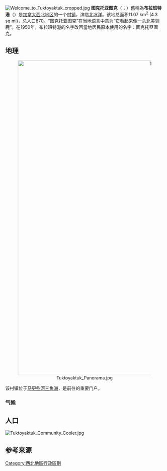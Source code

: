 {{Infobox settlement
| name = {{PAGENAME}}
| native_name = {{lang|en|Tuktoyaktuk}}
| other_name = {{lang|iu|Tuktuyaaqtuuq}}<br>{{lang|en|Port Brabant}}
| image_skyline = File:View from Cessna 172 over Tuktoyaktuk, Northwest Territories, Canada.jpg
| imagesize = 250px
| image_caption = 
| image_flag =
| image_shield = 
| pushpin_map = Canada#Canada Northwest Territories
| pushpin_label_position = right
| pushpin_map_caption = {{PAGENAME}}的位置
| motto =
| nickname = "Tuk"（「圖克」）
| settlement_type = 村鎮
| subdivision_type = 國家
| subdivision_name = {{CAN}}
| subdivision_type1 = [[加拿大行政區劃|省州]]
| subdivision_name1 = {{flag|Northwest Territories}}
| subdivision_type2 = [[西北地區行政區劃|區]]
| subdivision_name2 = [[因紐維克地區|因紐維克地區]]
| subdivision_type3 = 
| subdivision_name3 = 
| leader_title = 市長
| leader_name = Erwin Elias
| leader_title2 = [[西北地區立法會|立法會議員]]
| leader_name2 = {{link-en|傑其·雅各布森|Jackie Jacobson}}
| established_title = 建立
| established_date = 1928年
| established_title2 = 城市地位
| established_date2 = 1970年4月1日
| elevation_m = 5
| area_land_km2 = 14 
| population_total = 898
| population_as_of = 2016年
| population_density_km2 = auto
| timezone =[[北美山區時區|北美山區時區]]
| utc_offset = -7
| timezone_DST = 北美山區夏令時區
| utc_offset_DST = -6
| coordinates = {{coord|69.4449688|-133.0358414|region:|display=inline,title}}
| postal_code_type = [[加拿大郵政編碼|加拿大郵政編碼]]
| postal_code = X0E 1C0
| area_code = +1 867
| blank_name = [[電信交換|電信交換號碼]]
| blank_info = 977
| website = {{url|www.tuktoyaktuk.ca}} }}
[[File:Welcome_to_Tuktoyaktuk_cropped.jpg|thumb]]
'''图克托亚图克'''（{{lang-en|'''Tuktoyaktuk'''}}；{{lang-iu|Tuktuyaaqtuuq}}）舊稱為'''布拉班特港'''（{{lang-en|Port Brabant}}）是[[加拿大|加拿大]][[西北地区_(加拿大)|西北地区]]的一个[[村镇|村镇]]，滨临[[北冰洋|北冰洋]]。该地总面积11.07 km<sup>2</sup> (4.3 sq mi)，总人口870。“图克托亚图克”在当地语言中意为“它看起来像一头北美驯鹿”。在1950年，布拉班特港的名字改回當地居民原本使用的名字：圖克托亞圖克。

== 地理 ==
<center>[[File:Tuktoyaktuk_Panorama.jpg|1000px]]</center>
该村镇位于[[马更些河|马更些河]][[三角洲|三角洲]]，是前往{{tsl|en|Pingo Canadian Landmark|冰丘核国家地标}}的重要门户。

===气候===
<!--Infobox begins-->{{Weather box
|metric first= Y
|single line = Y
|location= 图克托亚图克机场（1981-2010年平均数据）
|Jan maximum humidex= 3.8
|Feb maximum humidex= 0.7
|Mar maximum humidex= -0.5
|Apr maximum humidex= 6.4
|May maximum humidex= 23.3
|Jun maximum humidex= 29.6
|Jul maximum humidex= 34.1
|Aug maximum humidex= 32.9
|Sep maximum humidex= 21.6
|Oct maximum humidex= 16.4
|Nov maximum humidex= 2.1
|Dec maximum humidex= 0.6
|year maximum humidex= 34.1
|Jan record high C= 0.6
|Feb record high C= 0.7
|Mar record high C= 3.2
|Apr record high C= 8.2
|May record high C= 24.7
|Jun record high C= 28.2
|Jul record high C= 29.4
|Aug record high C= 30.0
|Sep record high C= 21.7
|Oct record high C= 17.4
|Nov record high C= 6.1
|Dec record high C= 1.1
|year record high C= 30.0
|Jan high C= -23.0
|Feb high C= -22.4
|Mar high C= -21.1
|Apr high C= -11.3
|May high C= -1.1
|Jun high C= 11.0
|Jul high C= 15.1
|Aug high C= 12.3
|Sep high C= 5.8
|Oct high C= -4.7
|Nov high C= -17.3
|Dec high C= -20.1
|year high C= -6.4
|Jan mean C= -26.6
|Feb mean C= -26.4
|Mar mean C= -25.1
|Apr mean C= -15.7
|May mean C= -4.7
|Jun mean C= 6.4
|Jul mean C= 11.0
|Aug mean C= 8.9
|Sep mean C= 3.3
|Oct mean C= -7.4
|Nov mean C= -20.7
|Dec mean C= -23.8
|year mean C= -10.1
|Jan low C= -30.4
|Feb low C= -30.6
|Mar low C= -29.2
|Apr low C= -20.1
|May low C= -8.2
|Jun low C= 1.7
|Jul low C= 6.9
|Aug low C= 5.4
|Sep low C= 0.7
|Oct low C= -9.9
|Nov low C= -24.0
|Dec low C= -27.5
|year low C= -13.8
|Jan record low C= -48.9
|Feb record low C= -50.0
|Mar record low C= -47.2
|Apr record low C= -42.8
|May record low C= -28.9
|Jun record low C= -11.1
|Jul record low C= -2.2
|Aug record low C= -2.5
|Sep record low C= -12.8
|Oct record low C= -31.1
|Nov record low C= -41.7
|Dec record low C= -46.7
|year record low C= -50.0
|Jan chill= -70.8
|Feb chill= -61.2
|Mar chill= -58.1
|Apr chill= -55.5
|May chill= -40.1
|Jun chill= -16.5
|Jul chill= -6.5
|Aug chill= -8.9
|Sep chill= -20.9
|Oct chill= -46.9
|Nov chill= -50.8
|Dec chill= -58.9
|year chill= -70.8
|precipitation colour = green
|Jan precipitation mm= 10.5
|Feb precipitation mm= 8.9
|Mar precipitation mm= 7.2
|Apr precipitation mm= 8.3
|May precipitation mm= 6.8
|Jun precipitation mm= 11.0
|Jul precipitation mm= 22.3
|Aug precipitation mm= 25.7
|Sep precipitation mm= 23.3
|Oct precipitation mm= 18.4
|Nov precipitation mm= 9.6
|Dec precipitation mm= 8.7
|year precipitation mm= 160.7
|rain colour = green
|Jan rain mm= 0.0
|Feb rain mm= 0.0
|Mar rain mm= 0.0
|Apr rain mm= 0.0
|May rain mm= 1.4
|Jun rain mm= 9.7
|Jul rain mm= 22.2
|Aug rain mm= 24.4
|Sep rain mm= 15.5
|Oct rain mm= 1.3
|Nov rain mm= 0.0
|Dec rain mm= 0.3
|year rain mm= 74.9
|snow colour = green
|Jan snow cm= 13.4
|Feb snow cm= 10.2
|Mar snow cm= 9.0
|Apr snow cm= 9.4
|May snow cm= 6.2
|Jun snow cm= 1.3
|Jul snow cm= 0.1
|Aug snow cm= 1.2
|Sep snow cm= 8.9
|Oct snow cm= 20.1
|Nov snow cm= 12.1
|Dec snow cm= 11.2
|year snow cm= 103.1
|humidity colour= green
|Jan humidity= 74.2
|Feb humidity= 73.0
|Mar humidity= 73.9
|Apr humidity= 81.5
|May humidity= 81.5
|Jun humidity= 68.4
|Jul humidity= 68.7
|Aug humidity= 73.9
|Sep humidity= 77.9
|Oct humidity= 85.7
|Nov humidity= 79.5
|Dec humidity= 76.1
|year humidity= 76.2
|unit precipitation days= 0.2 mm
|Jan precipitation days= 8.4
|Feb precipitation days= 7.3
|Mar precipitation days= 7.1
|Apr precipitation days= 5.5
|May precipitation days= 4.9
|Jun precipitation days= 5.1
|Jul precipitation days= 10.1
|Aug precipitation days= 12.7
|Sep precipitation days= 12.7
|Oct precipitation days= 13.3
|Nov precipitation days= 9.6
|Dec precipitation days= 8.9
|year precipitation days= 105.6
|unit rain days= 0.2 mm
|Jan rain days= 0.1
|Feb rain days= 0.1
|Mar rain days= 0.0
|Apr rain days= 0.0
|May rain days= 1.1
|Jun rain days= 4.3
|Jul rain days= 10.0
|Aug rain days= 12.4
|Sep rain days= 9.0
|Oct rain days= 1.1
|Nov rain days= 0.0
|Dec rain days= 0.1
|year rain days= 38.1
|unit snow days= 0.2 cm
|Jan snow days= 8.6
|Feb snow days= 7.4
|Mar snow days= 7.5
|Apr snow days= 5.8
|May snow days= 4.2
|Jun snow days= 1.0
|Jul snow days= 0.1
|Aug snow days= 0.9
|Sep snow days= 5.0
|Oct snow days= 13.0
|Nov snow days= 9.9
|Dec snow days= 9.1
|year snow days= 72.5
|source 1= [[加拿大环境部|加拿大环境部]] Canadian Climate Normals 1981–2010<ref name= "ccn">{{cite web | publisher = [[Environment_Canada|Environment Canada]] | url = ftp://ftp.tor.ec.gc.ca/Pub/Normals/English/NWT/NWT_AKLA-YELL_ENG.csv | archive-url = https://web.archive.org/web/20200313102709/ftp://ftp.tor.ec.gc.ca/Pub/Normals/English/NWT/NWT_AKLA-YELL_ENG.csv | url-status = dead | archive-date = 2020-03-13 | format= CSV (3069 KB)| id = Climate ID: 2203912 |title = Tuktoyaktuk A | work = Canadian Climate Normals 1981–2010 | access-date = 9 January 2014}}</ref>
}}<!--Infobox ends-->

== 人口 ==
[[File:Tuktoyaktuk_Community_Cooler.jpg|thumb]]
{{Historical populations|align=none|cols=2
|1996|971
|1997|964
|1998|981
|1999|982
|2000|977
|2001|998
|2002|986
|2003|966
|2004|956
|2005|941
|2006|906
|2007|898
|2008|910
|2009|876
|2010|876
|2011|877
|2012|893
|2013|894
|2014|923
|2015|975
|2016|1000
|2017|1026
|footnote= Sources: NWT Bureau of Statistics (2001–2017)<ref name=brost>[https://www.statsnwt.ca/population/population-estimates/commtotals_2001-2017.xlsx Population Estimates By Community] from the GNWT</ref>
}}
== 参考来源 ==
{{reflist}}
[[Category:西北地區行政區劃|Category:西北地區行政區劃]]
